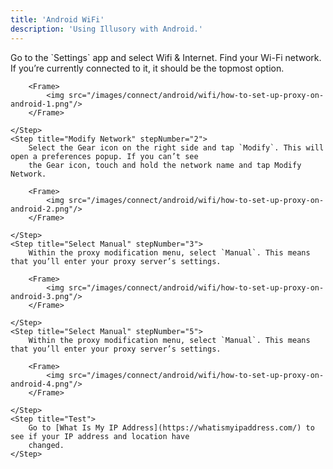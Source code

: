 ```yaml
---
title: 'Android WiFi'
description: 'Using Illusory with Android.'
---
```


<Steps>
    <Step title="Find WiFi Network" stepNumber="1">
        Go to the `Settings` app and select Wifi & Internet. Find your Wi-Fi network. If you’re currently connected to
        it, it should be the topmost option.

        <Frame>
            <img src="/images/connect/android/wifi/how-to-set-up-proxy-on-android-1.png"/>
        </Frame>

    </Step>
    <Step title="Modify Network" stepNumber="2">
        Select the Gear icon on the right side and tap `Modify`. This will open a preferences popup. If you can’t see
        the Gear icon, touch and hold the network name and tap Modify Network.

        <Frame>
            <img src="/images/connect/android/wifi/how-to-set-up-proxy-on-android-2.png"/>
        </Frame>

    </Step>
    <Step title="Select Manual" stepNumber="3">
        Within the proxy modification menu, select `Manual`. This means that you’ll enter your proxy server’s settings.

        <Frame>
            <img src="/images/connect/android/wifi/how-to-set-up-proxy-on-android-3.png"/>
        </Frame>

    </Step>
    <Step title="Select Manual" stepNumber="5">
        Within the proxy modification menu, select `Manual`. This means that you’ll enter your proxy server’s settings.

        <Frame>
            <img src="/images/connect/android/wifi/how-to-set-up-proxy-on-android-4.png"/>
        </Frame>

    </Step>
    <Step title="Test">
        Go to [What Is My IP Address](https://whatismyipaddress.com/) to see if your IP address and location have
        changed.
    </Step>
</Steps>